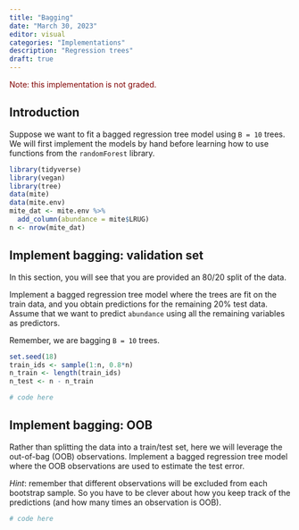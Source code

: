 ```yaml
---
title: "Bagging"
date: "March 30, 2023"
editor: visual
categories: "Implementations"
description: "Regression trees"
draft: true
---
```


::: {style="color: maroon"}
Note: this implementation is not graded.
:::

## Introduction

Suppose we want to fit a bagged regression tree model using `B = 10` trees. We will first implement the models by hand before learning how to use functions from the `randomForest` library.

```r
library(tidyverse)
library(vegan)
library(tree)
data(mite)
data(mite.env)
mite_dat <- mite.env %>%
  add_column(abundance = mite$LRUG)
n <- nrow(mite_dat)
```

## Implement bagging: validation set

In this section, you will see that you are provided an 80/20 split of the data.

Implement a bagged regression tree model where the trees are fit on the train data, and you obtain predictions for the remaining 20% test data. Assume that we want to predict `abundance` using all the remaining variables as predictors.

Remember, we are bagging `B = 10` trees.

```r
set.seed(18) 
train_ids <- sample(1:n, 0.8*n)
n_train <- length(train_ids)
n_test <- n - n_train
```

```r
# code here
```

## Implement bagging: OOB

Rather than splitting the data into a train/test set, here we will leverage the out-of-bag (OOB) observations. Implement a bagged regression tree model where the OOB observations are used to estimate the test error.

*Hint*: remember that different observations will be excluded from each bootstrap sample. So you have to be clever about how you keep track of the predictions (and how many times an observation is OOB).

```r
# code here

```
